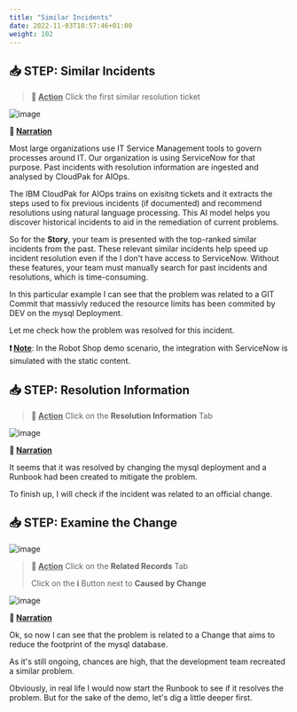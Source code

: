 ```yaml
---
title: "Similar Incidents"
date: 2022-11-03T10:57:46+01:00
weight: 102
---
```




## 📥 STEP: Similar Incidents

>**🚀 <u>Action</u>**
Click the first similar resolution ticket  


![image](./../images/demo/image.060.png)  



**📣 <u>Narration</u>**

Most large organizations use IT Service Management tools to govern processes around IT. Our organization is using ServiceNow for that purpose. Past incidents with resolution information are ingested and analysed by CloudPak for AIOps.

The IBM CloudPak for AIOps trains on exisitng tickets and it extracts the steps used to fix previous incidents (if documented) and recommend resolutions using natural language processing. This AI model helps you discover historical incidents to aid in the remediation of current problems. 

So for the **Story**, your team is presented with the top-ranked similar incidents from the past. These relevant similar incidents help speed up incident resolution even if the I don't have access to ServiceNow. Without these features, your team must manually search for past incidents and resolutions, which is time-consuming.

In this particular example I can see that the problem was related to a GIT Commit that massivly reduced the resource limits has been commited by DEV on the mysql Deployment.

Let me check how the problem was resolved for this incident.

**❗ <u>Note</u>**:  In the Robot Shop demo scenario, the integration with ServiceNow is simulated with the static content. 

<div style="page-break-after: always;"></div>

## 📥 STEP: Resolution Information



>**🚀 <u>Action</u>**
>Click on the **Resolution Information** Tab


![image](./../images/demo/image.076.png)  



**📣 <u>Narration</u>**

It seems that it was resolved by changing the mysql deployment and a Runbook had been created to mitigate the problem.

To finish up, I will check if the incident was related to an official change.



<div style="page-break-after: always;"></div>

## 📥 STEP: Examine the Change



![image](./../images/demo/image.077.png)

>**🚀 <u>Action</u>**
>Click on the **Related Records** Tab
>
>Click on the **i** Button next to **Caused by Change**

![image](./../images/demo/image.078.png)  



<div style="page-break-after: always;"></div>

**📣 <u>Narration</u>**

Ok, so now I can see that the problem is related to a Change that aims to reduce the footprint of the mysql database.

As it's still ongoing, chances are high, that the development team recreated a similar problem.

Obviously, in real life I would now start the Runbook to see if it resolves the problem.
But for the sake of the demo, let's dig a little deeper first.

